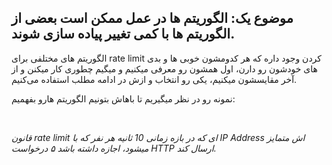 
## موضوع یک: الگوریتم ها <Note>در عمل ممکن است بعضی از الگوریتم ها با کمی تغییر پیاده سازی شوند.</Note>

الگوریتم های مختلفی برای
rate limit
کردن وجود داره که هر کدومشون خوبی ها و بدی های خودشون رو دارن، اول همشون رو معرفی میکنیم
و میگیم چطوری کار میکنن و از آخر مقایسشون میکنیم، یکی رو انتخاب و ازش در ادامه مطلب استفاده می‌کنیم.

نمونه رو در نظر میگیریم تا باهاش بتونیم الگوریتم هارو بفهمیم:

<br id="anchor-ratelimit-example" />

_قانون rate limit ای که در بازه زمانی 10 ثانیه هر نفر که با IP Address اش متمایز میشود، اجازه داشته باشد ۵ درخواست HTTP ارسال کند._

<FixedWindow />
<LeakyBucket />
<SlidingWindowLog />
<SlidingWindow />
